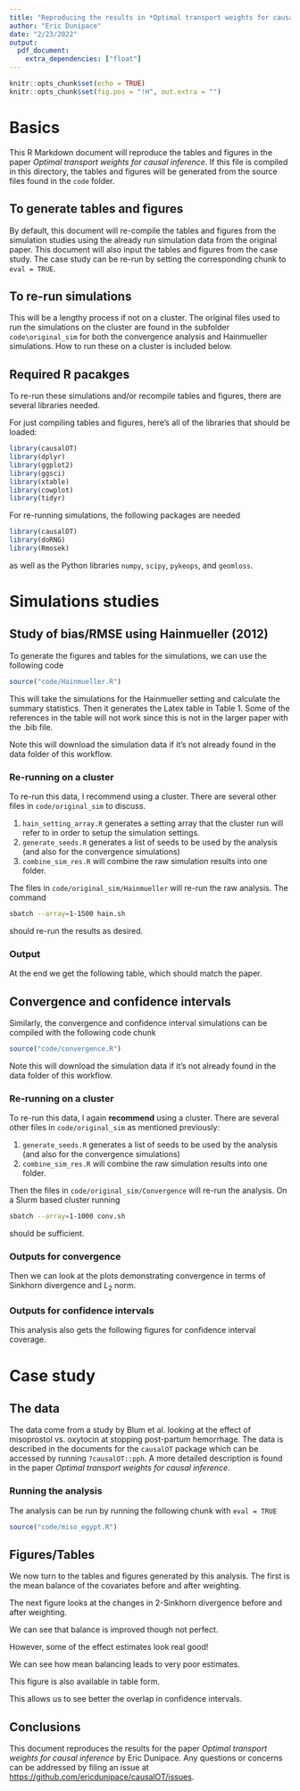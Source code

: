 ```yaml
---
title: "Reproducing the results in *Optimal transport weights for causal inference*"
author: "Eric Dunipace"
date: "2/23/2022"
output: 
  pdf_document:
    extra_dependencies: ["float"]
---
```


```r
knitr::opts_chunk$set(echo = TRUE)
knitr::opts_chunk$set(fig.pos = "!H", out.extra = "")
```

# Basics

This R Markdown document will reproduce the tables and figures in the paper *Optimal transport weights for causal inference*. If this file is compiled in this directory, the tables and figures will be generated from the source files found in the `code` folder. 

## To generate tables and figures
By default, this document will re-compile the tables and figures from the simulation studies using the already run simulation data from the original paper. This document will also input the tables and figures from the case study. The case study can be re-run by setting the corresponding chunk to `eval = TRUE`. 

## To re-run simulations
This will be a lengthy process if not on a cluster. The original files used to run the simulations on the cluster are found in the subfolder `code\original_sim` for both the convergence analysis and Hainmueller simulations. How to run these on a cluster is included below.

## Required R pacakges
To re-run these simulations and/or recompile tables and figures, there are several libraries needed.

For just compiling tables and figures, here's all of the libraries that should be loaded:
```r
library(causalOT)
library(dplyr)
library(ggplot2)
library(ggsci)
library(xtable)
library(cowplot)
library(tidyr)
```

For re-running simulations, the following packages are needed
```r
library(causalOT)
library(doRNG)
library(Rmosek)
```
as well as the Python libraries `numpy`, `scipy`, `pykeops`, and `geomloss`.

# Simulations studies
## Study of bias/RMSE using Hainmueller (2012)
To generate the figures and tables for the simulations, we can use the following code
```r
source("code/Hainmueller.R")
```
 This will take the simulations for the Hainmueller setting and calculate the summary statistics. Then it generates the Latex table in Table 1. Some of the references in the table will not work since this is not in the larger paper with the .bib file.
 
 Note this will download the simulation data if it's not already found in the data folder of this workflow.
 
 
### Re-running on a cluster
To re-run this data, I recommend using a cluster. There are several other files in `code/original_sim` to discuss.

1. `hain_setting_array.R` generates a setting array that the cluster run will refer to in order to setup the simulation settings.
2. `generate_seeds.R` generates a list of seeds to be used by the analysis (and also for the convergence simulations)
3. `combine_sim_res.R` will combine the raw simulation results into one folder.
 
The files in `code/original_sim/Hainmueller` will re-run the raw analysis. The command
``` bash
sbatch --array=1-1500 hain.sh
```
should re-run the results as desired.

### Output
At the end we get the following table, which should match the paper.
```{=latex}
\input{tables/hainmueller.tex}
\newpage
```


## Convergence and confidence intervals
Similarly, the convergence and confidence interval simulations can be compiled with the following code chunk
```r
source("code/convergence.R")
```
 Note this will download the simulation data if it's not already found in the data folder of this workflow.


### Re-running on a cluster
To re-run this data, I again **recommend** using a cluster. There are several other files in `code/original_sim` as mentioned previously:

1. `generate_seeds.R` generates a list of seeds to be used by the analysis (and also for the convergence simulations)
3. `combine_sim_res.R` will combine the raw simulation results into one folder.
 
Then the files in `code/original_sim/Convergence` will re-run the analysis. On a Slurm based cluster running 
``` bash
sbatch --array=1-1000 conv.sh
```
should be sufficient.

### Outputs for convergence
Then we can look at the plots demonstrating convergence in terms of Sinkhorn divergence and $L_2$ norm.

```{=latex}
\begin{figure}[htb]
	\includegraphics[width=\textwidth]{figures/gray_compare_meth_conv_wass}
	\caption{Convergence of the weights to the distributions specified by the empirical distributions (top) and the distributions specified by the true propensity score/Radon-Nikodym derivatives (bottom). Weights are a Causal Optimal Transport (COT), Nearest Neighbor Matching (NNM), a Probit model (GLM), and Stable Balancing Weights (SBW). Lines denote means across 1000 simulations. Both axes are on the log scale.}
	\label{fig:wass_conv_B}
\end{figure}
\begin{figure}[htb]
	\includegraphics[width=\textwidth]{figures/gray_compare_meth_conv_l2}
	\caption{Convergence of the estimated weights to the values of the true inverse propensity score in terms of the $L_2$ norm. Weights are a Causal Optimal Transport (COT), Nearest Neighbor Matching (NNM), a Probit model (GLM), and Stable Balancing Weights (SBW). Lines denote means across 1000 simulations. Both axes are on the log scale.}
	\label{fig:l2_conv_B}
\end{figure}
\newpage
```

### Outputs for confidence intervals
This analysis also gets the following figures for confidence interval coverage.

```{=latex}
\begin{figure}[!tb]
	\centering
		\includegraphics[width=\linewidth]{figures/gray_ot_meth_ci_coverage_both}
		\caption{Coverage of the true treatment effect}
		\end{figure}
	\begin{figure}[!tb]
		\includegraphics[width=\linewidth]{figures/gray_ot_meth_ci_coverage_both_expectation}
		\caption{Coverage of the estimated average treatment effect}
\end{figure}
\newpage
```
# Case study
## The data
The data come from a study by Blum et al. looking at the effect of misoprostol vs. oxytocin at stopping post-partum hemorrhage. The data is described in the documents for the `causalOT` package which can be accessed by running
`?causalOT::pph`. A more detailed description is found in the paper *Optimal transport weights for causal inference*.

### Running the analysis
The analysis can be run by running the following chunk with `eval = TRUE`
```r
source("code/miso_egypt.R")
```

## Figures/Tables
We now turn to the tables and figures generated by this analysis. The first is the mean balance of the covariates before and after weighting.
```{=latex}
\begin{figure}[htb]
			\centering
			\includegraphics[width =\textwidth]{figures/miso_mb}
			\caption{Change in the standardized difference in means between the two groups before and after weighting. An examination in the change in balance before and after utilizing the optimal transport methods with the listed constraints for the misoprostol receiving participants in Egypt versus the oxytocin receiving participants at the other sites. ``COT'' corresponds to no constraints and ``COT, means'' corresponds to  constraints on mean balance.}
			\label{fig:miso_mb}
		\end{figure}
		\newpage
```
The next figure looks at the changes in 2-Sinkhorn divergence before and after weighting.
```{=latex}
\begin{figure}[htb]
			\centering
			\includegraphics[width =.9\textwidth]{figures/miso_wp}
			%		\vspace{.45em}
			\caption{Change in the 2-Sinkhorn divergence between the two groups before and after weighting. An examination in the change in balance before and after utilizing the optimal transport methods with the listed constraints for the misoprostol receiving participants in Egypt versus the oxytocin receiving participants at the other sites. ``COT'' corresponds to no constraints and ``COT, means'' corresponds to constraints on the mean balance.}
			\label{fig:miso_wp}
		\end{figure}
		\newpage
```
We can see that balance is improved though not perfect.

However, some of the effect estimates look real good!
```{=latex}
\begin{figure}[htb]
			\centering
			\includegraphics[width =\textwidth]{figures/miso_att}
			\caption{Results for treatment effect estimation between the treated misoprostol group in Egypt versus the control oxytocin group at four other sites. We see that methods without mean constraints are able to recover the effect estimate. Note that ``COT'' corresponds to no constraints and ``COT, means'' corresponds to constraints on mean balance.}
			\label{fig:miso}
		\end{figure}
		\newpage
```
We can see how mean balancing leads to very poor estimates.

This figure is also available in table form.
```{=latex}
\input{tables/miso.tex}
\newpage
```
This allows us to see better the overlap in confidence intervals.

## Conclusions
This document reproduces the results for the paper *Optimal transport weights for causal inference* by Eric Dunipace. Any questions or concerns can be addressed by filing an issue at [https://github.com/ericdunipace/causalOT/issues](https://github.com/ericdunipace/causalOT/issues).

